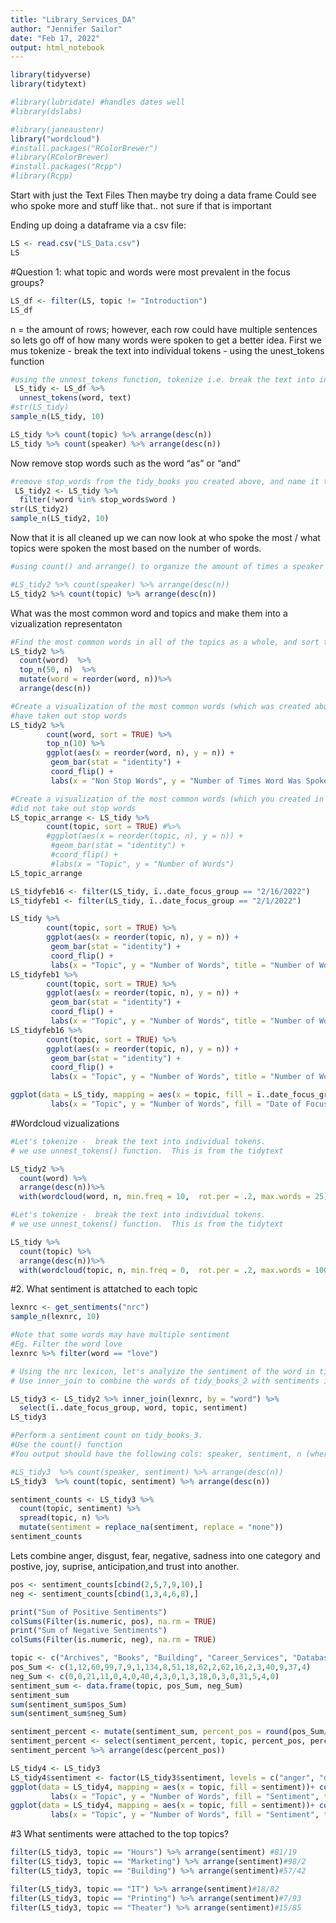 ---
title: "Library_Services_DA"
author: "Jennifer Sailor"
date: "Feb 17, 2022"
output: html_notebook
---

```{r}
library(tidyverse)
library(tidytext)

#library(lubridate) #handles dates well
#library(dslabs)

#library(janeaustenr)
library("wordcloud")
#install.packages("RColorBrewer")
#library(RColorBrewer)
#install.packages("Rcpp")
#library(Rcpp)
```

Start with just the Text Files
Then maybe try doing a data frame
Could see who spoke more and stuff like that.. not sure if that is important

Ending up doing a dataframe via a csv file:
```{r}
LS <- read.csv("LS_Data.csv")
LS
```
#Question 1: what topic and words were most prevalent in the focus groups?
```{r}
LS_df <- filter(LS, topic != "Introduction")
LS_df
```



n = the amount of rows; however, each row could have multiple sentences so lets go off of how many words were spoken to get a better idea.
First we mus tokenize - break the text into individual tokens - using the unest_tokens function
```{r}
#using the unnest_tokens function, tokenize i.e. break the text into individual tokens.  Use str()  to get familiar with the new dataframe...  Use sample_n() to show a few random rows of tidy_books
 LS_tidy <- LS_df %>% 
  unnest_tokens(word, text)
#str(LS_tidy)
sample_n(LS_tidy, 10)

LS_tidy %>% count(topic) %>% arrange(desc(n))
LS_tidy %>% count(speaker) %>% arrange(desc(n))
```

Now remove stop words such as the word "as" or "and"

```{r}
#remove stop_words from the tidy_books you created above, and name it tidy_books_2.  Use sample_n() to show a few random rows of tidy_books_2
 LS_tidy2 <- LS_tidy %>% 
  filter(!word %in% stop_words$word ) 
str(LS_tidy2)
sample_n(LS_tidy2, 10)

```

Now that it is all cleaned up we can now look at who spoke the most / what topics were spoken the most based on the number of words.
```{r}
#using count() and arrange() to organize the amount of times a speaker spoke and how many topics:

#LS_tidy2 %>% count(speaker) %>% arrange(desc(n))
LS_tidy2 %>% count(topic) %>% arrange(desc(n))
```

What was the most common word and topics and make them into a vizualization representaton
```{r}
#Find the most common words in all of the topics as a whole, and sort them in descending order.   
LS_tidy2 %>% 
  count(word)  %>%
  top_n(50, n)  %>%
  mutate(word = reorder(word, n))%>%
  arrange(desc(n))

```
```{r}
#Create a visualization of the most common words (which was created above).
#have taken out stop words
LS_tidy2 %>%
        count(word, sort = TRUE) %>%
        top_n(10) %>%
        ggplot(aes(x = reorder(word, n), y = n)) +
         geom_bar(stat = "identity") +
         coord_flip() +
         labs(x = "Non Stop Words", y = "Number of Times Word Was Spoken")

```

```{r}
#Create a visualization of the most common words (which you created in #3 above).
#did not take out stop words
LS_topic_arrange <- LS_tidy %>%
        count(topic, sort = TRUE) #%>%
        #ggplot(aes(x = reorder(topic, n), y = n)) +
         #geom_bar(stat = "identity") +
         #coord_flip() +
         #labs(x = "Topic", y = "Number of Words")
LS_topic_arrange
```

```{r}
LS_tidyfeb16 <- filter(LS_tidy, ï..date_focus_group == "2/16/2022")
LS_tidyfeb1 <- filter(LS_tidy, ï..date_focus_group == "2/1/2022")

```
```{r}
LS_tidy %>%
        count(topic, sort = TRUE) %>%
        ggplot(aes(x = reorder(topic, n), y = n)) +
         geom_bar(stat = "identity") +
         coord_flip() +
         labs(x = "Topic", y = "Number of Words", title = "Number of Words Spoken By Each Topic") 
LS_tidyfeb1 %>%
        count(topic, sort = TRUE) %>%
        ggplot(aes(x = reorder(topic, n), y = n)) +
         geom_bar(stat = "identity") +
         coord_flip() +
         labs(x = "Topic", y = "Number of Words", title = "Number of Words with Stop Words by Topic February 1") 
LS_tidyfeb16 %>%
        count(topic, sort = TRUE) %>%
        ggplot(aes(x = reorder(topic, n), y = n)) +
         geom_bar(stat = "identity") +
         coord_flip() +
         labs(x = "Topic", y = "Number of Words", title = "Number of Words with Stop Words by Topic February 16")
```
```{r}
ggplot(data = LS_tidy, mapping = aes(x = topic, fill = ï..date_focus_group))+ coord_flip() +
         labs(x = "Topic", y = "Number of Words", fill = "Date of Focus Group", title = "The Number of Words Spoken About Each Topic") +  geom_bar() + scale_fill_manual(values = c("black", "#b5a36a"))

```


#Wordcloud vizualizations
```{r}
#Let's tokenize -  break the text into individual tokens.
# we use unnest_tokens() function.  This is from the tidytext 

LS_tidy2 %>%
  count(word) %>%
  arrange(desc(n))%>%
  with(wordcloud(word, n, min.freq = 10,  rot.per = .2, max.words = 25))

```

```{r}
#Let's tokenize -  break the text into individual tokens.
# we use unnest_tokens() function.  This is from the tidytext 

LS_tidy %>%
  count(topic) %>%
  arrange(desc(n))%>%
  with(wordcloud(topic, n, min.freq = 0,  rot.per = .2, max.words = 100))
```
#2. What sentiment is attatched to each topic
```{r}
lexnrc <- get_sentiments("nrc")
sample_n(lexnrc, 10)
```

```{r}
#Note that some words may have multiple sentiment
#Eg. Filter the word love
lexnrc %>% filter(word == "love")
```



```{r}
# Using the nrc lexicon, let's analyize the sentiment of the word in tidy_books_2. 
# Use inner_join to combine the words of tidy_books_2 with sentiments in the nrc lexicon, and give it a name tidy_books_3

LS_tidy3 <- LS_tidy2 %>% inner_join(lexnrc, by = "word") %>% 
  select(ï..date_focus_group, word, topic, sentiment)
LS_tidy3

```



```{r}
#Perform a sentiment count on tidy_books_3. 
#Use the count() function
#You output should have the following cols: speaker, sentiment, n (where is count)

#LS_tidy3  %>% count(speaker, sentiment) %>% arrange(desc(n))
LS_tidy3  %>% count(topic, sentiment) %>% arrange(desc(n))

```
```{r}
sentiment_counts <- LS_tidy3 %>%
  count(topic, sentiment) %>%
  spread(topic, n) %>%
  mutate(sentiment = replace_na(sentiment, replace = "none"))
sentiment_counts

```

Lets combine anger,  disgust, fear, negative, sadness into one category and postive, joy, suprise, anticipation,and trust into another.

```{r}
pos <- sentiment_counts[cbind(2,5,7,9,10),]
neg <- sentiment_counts[cbind(1,3,4,6,8),]
```

```{r}
print("Sum of Positive Sentiments")
colSums(Filter(is.numeric, pos), na.rm = TRUE)
print("Sum of Negative Sentiments")
colSums(Filter(is.numeric, neg), na.rm = TRUE)
```


```{r}
topic <- c("Archives", "Books", "Building", "Career_Services", "Database", "Game_Room", "Honors", "Hours", "IT", "Marketing", "Off_Topic", "Other_Programs", "Printing", "Question", "SASS", "Starbucks", "Student_ID", "Studying", "Theater", "UNIV", "Writing_Center")
pos_Sum <- c(1,12,60,99,7,9,1,134,8,51,18,62,2,62,16,2,3,40,9,37,4)
neg_Sum <- c(0,0,21,11,0,4,0,40,4,3,0,1,3,18,0,3,0,31,5,4,0)
sentiment_sum <- data.frame(topic, pos_Sum, neg_Sum)
sentiment_sum
sum(sentiment_sum$pos_Sum)
sum(sentiment_sum$neg_Sum)
```

```{r}
sentiment_percent <- mutate(sentiment_sum, percent_pos = round(pos_Sum/(pos_Sum+neg_Sum)*100,2), percent_neg = 100 - percent_pos)
sentiment_percent <- select(sentiment_percent, topic, percent_pos, percent_neg)
sentiment_percent %>% arrange(desc(percent_pos))
```

```{r}
LS_tidy4 <- LS_tidy3
LS_tidy4$sentiment <- factor(LS_tidy3$sentiment, levels = c("anger", "disgust", "fear", "negative", "sadness", "anticipation", "joy", "positive", "surprise", "trust"))
ggplot(data = LS_tidy4, mapping = aes(x = topic, fill = sentiment))+ coord_flip() +
         labs(x = "Topic", y = "Number of Words", fill = "Sentiment", title = "The Number of Sentiment Words Spoken About Each Topic") +  geom_bar()
ggplot(data = LS_tidy4, mapping = aes(x = topic, fill = sentiment))+ coord_flip() +
         labs(x = "Topic", y = "Number of Words", fill = "Sentiment", title = "The Number of Sentiment Words Spoken About Each Topic") +  geom_bar()+ scale_fill_manual(values = c("black","black","black","black","black", "#FFD700", "#FFD700", "#FFD700", "#FFD700", "#FFD700" ))
```

#3 What sentiments were attached to the top topics?

```{r}
filter(LS_tidy3, topic == "Hours") %>% arrange(sentiment) #81/19
filter(LS_tidy3, topic == "Marketing") %>% arrange(sentiment)#98/2
filter(LS_tidy3, topic == "Building") %>% arrange(sentiment)#57/42

filter(LS_tidy3, topic == "IT") %>% arrange(sentiment)#18/82
filter(LS_tidy3, topic == "Printing") %>% arrange(sentiment)#7/93
filter(LS_tidy3, topic == "Theater") %>% arrange(sentiment)#15/85
```




